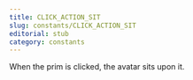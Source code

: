 ```yaml
---
title: CLICK_ACTION_SIT
slug: constants/CLICK_ACTION_SIT
editorial: stub
category: constants
---
```


<LSLConstant
	name="CLICK_ACTION_SIT"
	type="integer"
	value="1"
/>

When the prim is clicked, the avatar sits upon it.
